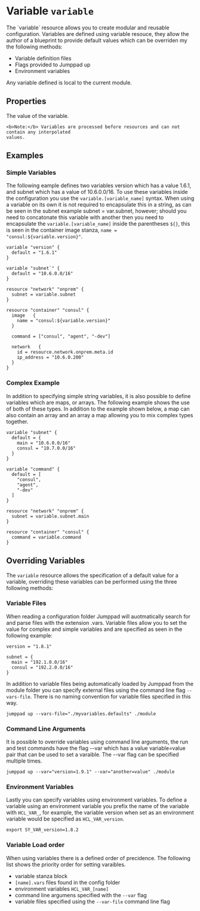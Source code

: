 # Variable `variable`

<Intro>
The `variable` resource allows you to create modular and reusable configuration. 
Variables are defined using variable resouce, they allow the author of a blueprint 
to provide default values which can be overriden my the following methods:

* Variable definition files
* Flags provided to Jumppad up
* Environment variables

Any variable defined is local to the current module. 
</Intro>

## Properties

<Properties>
  <Property name="value" type="string" required="true" value="">
    The value of the variable.

    <b>Note:</b> Variables are processed before resources and can not contain any interpolated
    values.
  </Property>
</Properties>

## Examples

### Simple Variables
The following eample defines two variables version which has a value 1.6.1,
and subnet which has a value of 10.6.0.0/16. To use these variables inside
the configuration you use the `variable.[variable_name]` syntax. When using a variable 
on its own it is not required to encapsulate this in a string, as can be seen
in the subnet example subnet = var.subnet, however; should you need to concatonate
this variable with another then you need to encapsulate the `variable.[variable_name]`
inside the parentheses `${}`, this is seen in the container image stanza, 
`name = "consul:${variable.version}"`.


```hcl
variable "version" {
  default = "1.6.1"
}

variable "subnet`" {
  default = "10.6.0.0/16"
}

resource "network" "onprem" {
  subnet = variable.subnet
}

resource "container" "consul" {
  image   {
    name = "consul:${variable.version}"
  }

  command = ["consul", "agent", "-dev"]

  network   {
    id = resource.network.onprem.meta.id
    ip_address = "10.6.0.200"
  }
}
```

### Complex Example

In addition to specifying simple string variables, it is also possible to define 
variables which are maps, or arrays. The following example shows the use of both 
of these types. In addition to the example shown below, a map can also contain 
an array and an array a map allowing you to mix complex types together.

```hcl
variable "subnet" {
  default = {
    main = "10.6.0.0/16"
    consul = "10.7.0.0/16"
  }
}

variable "command" {
  default = [
    "consul",
    "agent",
    "-dev"
  ]
}

resource "network" "onprem" {
  subnet = variable.subnet.main
}

resource "container" "consul" {
  command = variable.command
}
```

## Overriding Variables

The `variable` resource allows the specification of a default value for a variable,
overriding these variables can be performed using the three following methods:

### Variable Files

When reading a configuration folder Jumppad will auotmatically search for and 
parse files with the extension .vars. Variable files allow you to set the value 
for complex and simple variables and are specified as seen in the following example:

```hcl
version = "1.8.1"

subnet = {
  main = "192.1.0.0/16"
  consul = "192.2.0.0/16"
}
```

In addition to variable files being automatically loaded by Jumppad from the 
module folder you can specify external files using the command line flag `--vars-file`. 
There is no naming convention for variable files specified in this way.

```shell
jumppad up --vars-file="./myvariables.defaults" ./module 
```

### Command Line Arguments

It is possible to override variables using command line arguments, the run and
test commands have the flag --var which has a value variable=value pair that can
be used to set a varaible. The --var flag can be specified multiple times.

```shell
jumppad up --var="version=1.9.1" --var="another=value" ./module 
```

### Environment Variables

Lastly you can specify variables using environment variables. To define a variable
using an environment variable you prefix the name of the variable with `HCL_VAR_`, 
for example, the variable version when set as an environment variable would 
be specified as `HCL_VAR_version`.

```shell
export SY_VAR_version=1.8.2
```

### Variable Load order

When using variables there is a defined order of precidence. The following list shows the priority order for setting varaibles.

* variable stanza block
* `[name].vars` files found in the config folder
* environment variables `HCL_VAR_[name]`
* command line argumens specified with the `--var` flag
* variable files specified using the `--var-file` command line flag
